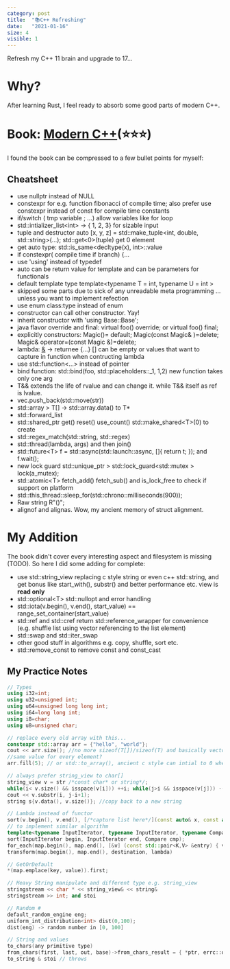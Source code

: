 ```yaml
---
category: post
title:  "📚C++ Refreshing"
date:   "2021-01-16"
size: 4
visible: 1
---
```


Refresh my C++ 11 brain and upgrade to 17...

# Why?
After learning Rust, I feel ready to absorb some good parts of modern C++.

# Book: [Modern C++](https://changkun.de/modern-cpp/)(⭐⭐⭐)
I found the book can be compressed to a few bullet points for myself:

## Cheatsheet
+ use nullptr instead of NULL
+ constexpr for e.g. function fibonacci of compile time; also prefer use constexpr instead of const for compile time constants
+ if/switch ( tmp variable ; ...) allow variables like for loop
+ std::intializer_list<int\> -> { 1, 2, 3} for sizable input
+ tuple and destructor auto [x, y, z] = std::make_tuple<int, double, std::string\>(...); std::get<0\>(tuple) get 0 element
+ get auto type: std::is_same<decltype(x), int>::value
+ if constexpr( compile time if branch) {...
+ use 'using' instead of typedef
+ auto can be return value for template and can be parameters for functionals
+ default template type template<typename T = int, typename U = int \>
+ skipped some parts due to sick of any unreadable meta programming ... unless you want to implement refection
+ use enum class:type instead of enum
+ constructor can call other constructor. Yay!
+ inherit constructor with 'using Base::Base';
+ java flavor override and final: virtual foo() override; or virtual foo() final;
+ explicitly constructors: Magic()= default; Magic(const Magic& )=delete; Magic& operator=(const Magic &)=delete;
+ lambda: [&](args) -> returnee {...} [] can be empty or values that want to capture in function when contructing lambda
+ use std::function<...\> instead of pointer
+ bind function: std::bind(foo, std::placeholders::_1, 1,2) new function takes only one arg
+ T&& extends the life of rvalue and can change it. while T&& itself as ref is lvalue.
+ vec.push_back(std::move(str))
+ std::array > T[] -> std::array.data() to T*
+ std::forward_list
+ std::shared_ptr get() reset() use_count() std::make_shared<T\>(0) to create
+ std::regex_match(std::string, std::regex) 
+ std::thread(lambda, args) and then join()
+ std::future<T\> f = std::async(std::launch::async, []{ return t; }); and f.wait();
+ new lock guard std::unique_ptr > std::lock_guard<std::mutex \> lock(a_mutex);
+ std::atomic<T\> fetch_add() fetch_sub() and is_lock_free to check if support on platform
+ std::this_thread::sleep_for(std::chrono::milliseconds(900));
+ Raw string R"()";
+ alignof and alignas. Wow, my ancient memory of struct alignment.


# My Addition
The book didn't cover every interesting aspect and filesystem is missing (TODO). So here I did some adding for complete:

+ use std::string_view replacing c style string or even c++ std::string, and get bonus like start_with(), substr() and better performance etc. view is **read only**
+ std::optional<T\> std::nullopt and error handling
+ std::iota(v.begin(), v.end(), start_value) == range_set_container(start_value)
+ std::ref and std::cref return std::reference_wrapper for convenience (e.g. shuffle list using vector referencing to the list element)
+ std::swap and std::iter_swap
+ other good stuff in algorithms e.g. copy, shuffle, sort etc.
+ std::remove_const to remove const and const_cast

## My Practice Notes
```cpp
// Types
using i32=int;
using u32=unsigned int;
using u64=unsigned long long int;
using i64=long long int;
using i8=char;
using u8=unsigned char;

// replace every old array with this...
constexpr std::array arr = {"hello", "world"};
cout << arr.size(); //no more sizeof(T[])/sizeof(T) and basically vector's a few read method
//same value for every element?
arr.fill(5); // or std::to_array(), ancient c style can intial to 0 when ={0} though

// always prefer string_view to char[]
string_view v = str /*const char* or string*/;
while(i< v.size() && isspace(v[i])) ++i; while(j>i && isspace(v[j])) --j;
cout << v.substr(i, j-i+1);
string s{v.data(), v.size()}; //copy back to a new string

// Lambda instead of functor
sort(v.begin(), v.end(), [/*capture list here*/](const auto& x, const auto& y) -> bool {return x < y; });
// to implement similar algorithm
template<typename InputIterator, typename InputIterator, typename Compare>
sort(InputIterator begin, InputIterator end, Compare cmp);
for_each(map.begin(), map.end(), [&v] (const std::pair<K,V> &entry) { v.push_back(entry); });
transform(map.begin(), map.end(), destination, lambda)

// GetOrDefault
*(map.emplace(key, value)).first;

// Heavy String manipulate and different type e.g. string_view
stringstream << char * << string_view& << string&
stringstream >> int; and stoi

// Random #
default_random_engine eng;
uniform_int_distribution<int> dist(0,100);
dist(eng) -> random number in [0, 100]

// String and values
to_chars(any primitive type)
from_chars(first, last, out, base)->from_chars_result = { *ptr, errc::out_of_range }
to_string & stoi // throws
```
    
<!-- for myself, not necessary new features
## Containers
* construction {1, 2, 3, ...}; or {{1, 2}, ...}; destruction auto [x, y, z] 
* value_type basically whatever in container<...\>
* join: either boost::algorithm::join(container, ",") or do it simply like if(!output.empty()) output+=delim;
* linkedhashmap use list + map to implement
* vector<bool> is space efficient, or boost::dynamic_bitset
* bool all_of(begin, end, []()->bool{}); or none_of

## String
* stringstream << ... <<
* istringstream("...") std::istream_iterator<T\>(istream)
* ostringstream std::ostream_iterator<T\>(ostream, delim)

--->
